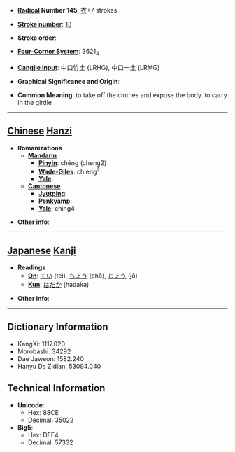 * '''[[Wiktionary:Chinese radical index| Radical]] Number 145''': [[Wiktionary:Chinese radical index 衣|衣]]+7 strokes

* '''[[Wiktionary:Chinese total strokes index|Stroke number]]''': [[Wiktionary:Chinese total strokes index 13|13]]

* '''Stroke order''': 

* '''[[Wiktionary:Chinese four corner index|Four-Corner System]]''': 3621<sub>4</sub>

* '''[[Wiktionary:Chinese Cangjie index|Cangjie input]]''': 中口竹土 (LRHG), 中口一土 (LRMG)

* '''Graphical Significance and Origin''': 

* '''Common Meaning''': to take off the clothes and expose the body. to carry in the girdle

----

== [[Chinese]] [[Hanzi]] ==

* '''Romanizations'''
** '''[[Mandarin]]'''
*** '''[[Pinyin]]''': chéng (cheng2)
*** '''[[Wade-Giles]]''': ch'eng<sup>2</sup>
*** '''[[Yale]]''': 
** '''[[Cantonese]]'''
*** '''[[Jyutping]]''':
*** '''[[Penkyamp]]''': 
*** '''[[Yale]]''': ching4

* '''Other info''': 

----

== [[Japanese]] [[Kanji]] ==

* '''Readings'''
** '''[[On]]''': [[てい]] (tei), [[ちょう]] (chō), [[じょう]] (jō)
** '''[[Kun]]''': [[はだか]] (hadaka)

* '''Other info''':  

----

== Dictionary Information ==

* KangXi: 1117.020
* Morobashi: 34292
* Dae Jaweon: 1582.240
* Hanyu Da Zidian: 53094.040

== Technical Information ==

* '''Unicode''':
** Hex: 88CE
** Decimal: 35022
* '''Big5''':
** Hex: DFF4
** Decimal: 57332